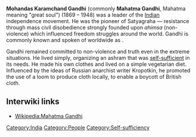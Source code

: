 '''Mohandas Karamchand Gandhi''' (commonly '''Mahatma Gandhi''', Mahatma meaning "great soul") (1869 – 1948) was a leader of the [[Indian]] independence movement. He was the pioneer of Satyagraha — resistance through mass civil disobedience strongly founded upon ''ahimsa'' (non-violence) which influenced freedom struggles around the world. Gandhi is commonly known and spoken of worldwide as .

Gandhi remained committed to non-violence and truth even in the extreme situations. He lived simply, organizing an ashram that was [[self-sufficient]] in its needs. He made his own clothes and lived on a simple vegetarian diet. Influenced by the ideas of Russian anarchist writer Kropotkin, he promoted the use of a loom to produce cloth locally, to enable a boycott of British cloth. 

== Interwiki links ==

* [[Wikipedia:Mahatma Gandhi]]

{{stub}}

[[Category:India]]
[[Category:People]]
[[Category:Self-sufficiency]]
